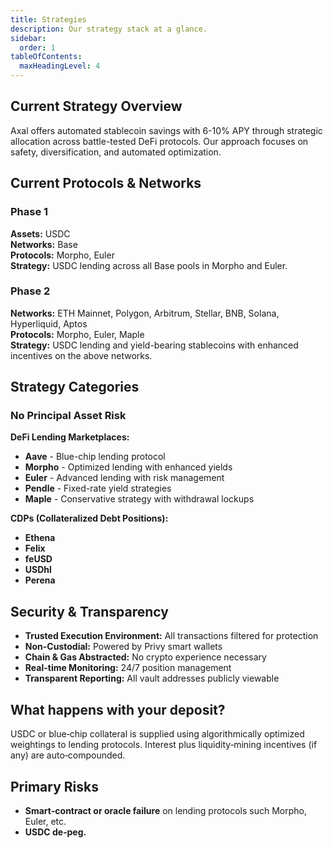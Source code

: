 ```yaml
---
title: Strategies
description: Our strategy stack at a glance.
sidebar:
  order: 1
tableOfContents:
  maxHeadingLevel: 4
---
```


## Current Strategy Overview

Axal offers automated stablecoin savings with 6-10% APY through strategic allocation across battle-tested DeFi protocols. Our approach focuses on safety, diversification, and automated optimization.

## Current Protocols & Networks

### Phase 1
**Assets:** USDC  
**Networks:** Base  
**Protocols:** Morpho, Euler  
**Strategy:** USDC lending across all Base pools in Morpho and Euler.

### Phase 2
**Networks:** ETH Mainnet, Polygon, Arbitrum, Stellar, BNB, Solana, Hyperliquid, Aptos  
**Protocols:** Morpho, Euler, Maple  
**Strategy:** USDC lending and yield-bearing stablecoins with enhanced incentives on the above networks.

## Strategy Categories

### No Principal Asset Risk
**DeFi Lending Marketplaces:**
- **Aave** - Blue-chip lending protocol
- **Morpho** - Optimized lending with enhanced yields
- **Euler** - Advanced lending with risk management
- **Pendle** - Fixed-rate yield strategies
- **Maple** - Conservative strategy with withdrawal lockups

**CDPs (Collateralized Debt Positions):**
- **Ethena**
- **Felix**
- **feUSD**
- **USDhl**
- **Perena**

## Security & Transparency

- **Trusted Execution Environment:** All transactions filtered for protection
- **Non-Custodial:** Powered by Privy smart wallets
- **Chain & Gas Abstracted:** No crypto experience necessary
- **Real-time Monitoring:** 24/7 position management
- **Transparent Reporting:** All vault addresses publicly viewable

## What happens with your deposit?

USDC or blue‑chip collateral is supplied using algorithmically optimized weightings to lending protocols.
Interest plus liquidity‑mining incentives (if any) are auto‑compounded.

## Primary Risks

- **Smart‑contract or oracle failure** on lending protocols such Morpho, Euler, etc.
- **USDC de‑peg.**

<style>
  {`
    .strategy-table table {
      width: 100%;
      border-collapse: collapse;
      margin: 1.5rem 0;
    }
    
    .strategy-table th,
    .strategy-table td {
      padding: 0.75rem 1rem;
      border: 1px solid var(--color-border);
    }
    
    .strategy-table th {
      background-color: var(--color-background-secondary);
      font-weight: 600;
      text-align: left;
    }
    
    .tier {
      font-weight: 600;
    }
    
    .conservative {
      color: #2e7d32;
    }
    
    .balanced {
      color: #f57c00;
    }
    
    .aggressive {
      color: #d32f2f;
    }
  `}
</style>